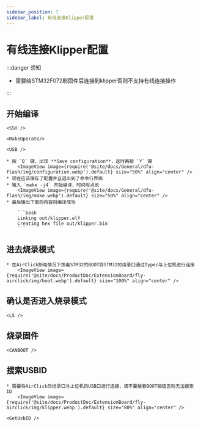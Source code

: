 ```yaml
---
sidebar_position: 7
sidebar_label: 有线连接Klipper配置
---
```




# 有线连接Klipper配置

:::danger 须知

* 需要给STM32F072刷固件后连接到klipper否则不支持有线连接操作

:::

## 开始编译

    <SSH />

    <MakeOperate/>

    <USB />

    * 按 `Q` 键，出现 **Save configuration**，这时再按 `Y` 键
        <ImageView image={require('@site/docs/General/dfu-flash/img/configuration.webp').default} size="50%" align="center" />
    * 现在应该保存了配置并且退出到了命令行界面
    * 输入 `make -j4` 开始编译，时间有点长
        <ImageView image={require('@site/docs/General/dfu-flash/img/make.webp').default} size="50%" align="center" />
    * 最后输出下面的内容则编译成功

        ```bash
        Linking out/klipper.elf
        Creating hex file out/klipper.bin
        ```

## 进去烧录模式

    * 在AirClick断电情况下按着STM32的BOOT将STM32的烧录口通过Typec与上位机进行连接
        <ImageView image={require('@site/docs/ProductDoc/ExtensionBoard/fly-airclick/img/boot.webp').default} size="100%" align="center" />

## 确认是否进入烧录模式

    <LS />

## 烧录固件
    
    <CANBOOT />

## 搜索USBID
    * 需要将AirClick的烧录口与上位机的USB口进行连接，请不要按着BOOT按钮否则无法搜索ID
        <ImageView image={require('@site/docs/ProductDoc/ExtensionBoard/fly-airclick/img/klipper.webp').default} size="80%" align="center" />

    <GetUsbID />
